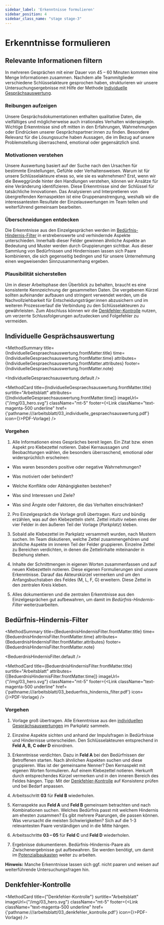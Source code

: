 ```yaml
---
sidebar_label: 'Erkenntnisse formulieren'
sidebar_position: 4
sidebar_class_name: "stage stage-3"
---
```



# Erkenntnisse formulieren

## Relevante Informationen filtern

In mehreren Gesprächen mit einer Dauer von 45 – 60 Minuten kommen eine Menge Informationen zusammen. Nachdem alle Teammitglieder verschiedene Schlüsselakteure gesprochen haben, strukturieren wir unsere Untersuchungsergebnisse mit Hilfe der Methode [Individuelle Gesprächsauswertung](#individuelle-gesprächsauswertung).

### Reibungen aufzeigen

Unsere Gesprächsdokumentationen enthalten qualitative Daten, die vielfältiges und möglicherweise auch irrationales Verhalten widerspiegeln. Wichtige Erkenntnisse sind oft mitten in den Erfahrungen, Wahrnehmungen oder Eindrücken unserer Gesprächspartner:innen zu finden. Besondere Relevanz für die Lösungssuche haben Aussagen, die im Bezug auf unsere Problemstellung überraschend, emotional oder gegensätzlich sind.

### Motivationen verstehen

Unsere Auswertung basiert auf der Suche nach den Ursachen für bestimmte Einstellungen, Gefühle oder Verhaltensweisen. Warum ist für unsere Schlüsselakteure etwas so, wie sie es wahrnehmen? Erst, wenn wir die Beweggründe hinter den Handlungen verstehen, können wir Ansätze für eine Veränderung identifizieren. Diese Erkenntnisse sind der Schlüssel für tatsächliche Innovationen. Das Analysieren und Interpretieren von übergreifenden Kernaspekten ist eine Gruppenanstrengung, weshalb wir die interessantesten Resultate der Einzelauswertungen im Team teilen und weiterführend gemeinsam bearbeiten.

### Überschneidungen entdecken

Die Erkenntnisse aus den Einzelgesprächen werden im [Bedürfnis-Hindernis-Filter](#bedürfnis-hindernis-filter) in erstrebenswerte und verhindernde Aspekte unterschieden. Innerhalb dieser Felder gewinnen ähnliche Aspekte an Bedeutung und Muster werden durch Gruppierungen sichtbar. Aus dieser Sammlung von Bedürfnissen und Hindernissen lassen sich Paare kombinieren, die sich gegenseitig bedingen und für unsere Unternehmung einen wegweisenden Sinnzusammenhang ergeben.

### Plausibilität sicherstellen

Um in dieser Arbeitsphase den Überblick zu behalten, braucht es eine konsistente Kennzeichnung der gesammelten Daten. Die vergebenen Kürzel sollten aufeinander aufbauen und stringent verwendet werden, um die Nachvollziehbarkeit für Entscheidungsträger:innen abzusichern und im weiteren Prozessverlauf die Verbindung zu den Schlüsselakteuren zu gewährleisten. Zum Abschluss können wir die [Denkfehler-Kontrolle](#denkfehler-kontrolle) nutzen, um verzerrte Schlussfolgerungen aufzudecken und Folgefehler zu vermeiden.

## Individuelle Gesprächsauswertung

<MethodSummary
  title={IndividuelleGespraechsauswertung.frontMatter.title}
  time={IndividuelleGespraechsauswertung.frontMatter.time}
  attributes={IndividuelleGespraechsauswertung.frontMatter.attributes}
  footer={IndividuelleGespraechsauswertung.frontMatter.note}
>
  <IndividuelleGespraechsauswertung.default />
</MethodSummary>

<MethodCard
  title={IndividuelleGespraechsauswertung.frontMatter.title}
  surtitle="Arbeitsblatt"
  attributes={[IndividuelleGespraechsauswertung.frontMatter.time]}
  imageUrl={"/img/03_hero.svg"}
  className="mt-5"
  footer={<Link className="text-magenta-500 underline" href={'pathname:///arbeitsblatt/03_individuelle_gespraechsauswertung.pdf'} icon={<EditIcon className="w-3 h-3 text-inherit" />}>PDF-Vorlage</Link>}
/>

### Vorgehen

1. Alle Informationen eines Gespräches bereit legen. Ein Zitat bzw. einen Aspekt pro Klebezettel notieren. Dabei Kernaussagen und Beobachtungen wählen, die besonders überraschend, emotional oder widersprüchlich erscheinen:

- Was waren besonders positive oder negative Wahrnehmungen?

- Was motiviert oder behindert?

- Welche Konflikte oder Abhängigkeiten bestehen?

- Was sind Interessen und Ziele?

- Was sind Ängste oder Faktoren, die das Verhalten einschränken?

2. Pro Einzelgespräch die Vorlage groß übertragen. Kurz und bündig erzählen, was auf den Klebezetteln steht. Zettel intuitiv neben eines der vier Felder in den äußeren Teil der Vorlage (_Parkplatz_) kleben.

3. Sobald alle Klebezettel im Parkplatz versammelt wurden, nach Mustern suchen. Im Team diskutieren, welche Zettel zusammengehören und ähnliche Aspekte im inneren Teil der Felder gruppieren. Einzelne Zettel zu Bereichen verdichten, in denen die Zettelinhalte miteinander in Beziehung stehen.

4. Inhalte der Schnittmengen in eigenen Worten zusammenfassen und auf neuen Klebezetteln notieren. Diese eigenen Formulierungen sind unsere Erkenntnisse. Darauf das Akteurskürzel vermerken und um den Anfangsbuchstaben des Feldes (M, L, F, G) erweitern. Diese Zettel in den zentralen Kreis kleben.

5. Alles dokumentieren und die zentralen Erkenntnisse aus den Einzelgesprächen gut aufbewahren, um damit im _Bedürfnis-Hindernis-Filter_ weiterzuarbeiten.

## Bedürfnis-Hindernis-Filter

<MethodSummary
  title={BeduerdnisHindernisFilter.frontMatter.title}
  time={BeduerdnisHindernisFilter.frontMatter.time}
  attributes={BeduerdnisHindernisFilter.frontMatter.attributes}
  footer={BeduerdnisHindernisFilter.frontMatter.note}
>
  <BeduerdnisHindernisFilter.default />
</MethodSummary>

<MethodCard
  title={BeduerdnisHindernisFilter.frontMatter.title}
  surtitle="Arbeitsblatt"
  attributes={[BeduerdnisHindernisFilter.frontMatter.time]}
  imageUrl={"/img/03_hero.svg"}
  className="mt-5"
  footer={<Link className="text-magenta-500 underline" href={'pathname:///arbeitsblatt/03_beduerfnis_hindernis_filter.pdf'} icon={<EditIcon className="w-3 h-3 text-inherit" />}>PDF-Vorlage</Link>}
/>

### Vorgehen

1. Vorlage groß übertragen. Alle Erkenntnisse aus den [individuellen Gesprächsauswertungen](#individuelle-gesprächsauswertung) im Parkplatz sammeln.

2. Einzelne Aspekte sichten und anhand der Impulsfragen in Bedürfnisse und Hindernisse unterscheiden. Den Schlüsselakteuren entsprechend in **Feld A, B, C oder D** einordnen.

3. Erkenntnisse verdichten. Dazu in **Feld A** bei den Bedürfnissen der Betroffenen starten. Nach ähnlichen Aspekten suchen und diese gruppieren. Was ist der gemeinsame Nenner? Den Kernaspekt mit eigenen Worten formulieren. Auf einem Klebezettel notieren. Herkunft durch entsprechendes Kürzel vermerken und in den inneren Bereich des Feldes hängen. Tipp: Mit der [Denkfehler-Kontrolle](#denkfehler-kontrolle) auf Konsistenz prüfen und bei Bedarf anpassen.

4. Arbeitsschritt **03** für **Feld B** wiederholen.

5. Kernaspekte aus **Feld A** und **Feld B** gemeinsam betrachten und nach Kombinationen suchen. Welches Bedürfnis passt mit welchem Hindernis am ehesten zusammen? Es gibt mehrere Paarungen, die passen können. Was verursacht die meisten Schwierigkeiten? Sich auf die 1-3 relevantesten Paare verständigen und in die Mitte hängen.

6. Arbeitsschritte **03 – 05** für **Feld C** und **Feld D** wiederholen.

7. Ergebnisse dokumentieren. Bedürfnis-Hindernis-Paare als Zwischenergebnisse gut aufbewahren. Sie werden benötigt, um damit im [Potenzialbaukasten](/buch/erkennen/potenziale-eingrenzen#potenzialbaukasten) weiter zu arbeiten.

<Hint>
  <b>Hinweis:</b> Manche Erkenntnisse lassen sich ggf. nicht paaren und weisen auf weiterführende Untersuchungsfragen hin.
</Hint>

## Denkfehler-Kontrolle

<MethodCard
  title={"Denkfehler-Kontrolle"}
  surtitle="Arbeitsblatt"
  imageUrl={"/img/03_hero.svg"}
  className="mt-5"
  footer={<Link className="text-magenta-500 underline" href={'pathname:///arbeitsblatt/03_denkfehler_kontrolle.pdf'} icon={<EditIcon className="w-3 h-3 text-inherit" />}>PDF-Vorlage</Link>}
/>